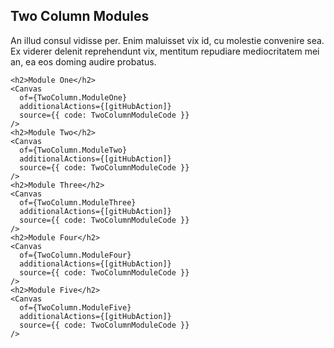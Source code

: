 
<Meta of={TwoColumn} />

<Unstyled>
  <section style={{ maxWidth: '800px' }}>
    <h1>Two Column Modules</h1>
    <p>
      An illud consul vidisse per. Enim maluisset vix id, cu molestie convenire sea. Ex viderer
      delenit reprehendunt vix, mentitum repudiare mediocritatem mei an, ea eos doming audire
      probatus.
    </p>

    <h2>Module One</h2>
    <Canvas
      of={TwoColumn.ModuleOne}
      additionalActions={[gitHubAction]}
      source={{ code: TwoColumnModuleCode }}
    />
    <h2>Module Two</h2>
    <Canvas
      of={TwoColumn.ModuleTwo}
      additionalActions={[gitHubAction]}
      source={{ code: TwoColumnModuleCode }}
    />
    <h2>Module Three</h2>
    <Canvas
      of={TwoColumn.ModuleThree}
      additionalActions={[gitHubAction]}
      source={{ code: TwoColumnModuleCode }}
    />
    <h2>Module Four</h2>
    <Canvas
      of={TwoColumn.ModuleFour}
      additionalActions={[gitHubAction]}
      source={{ code: TwoColumnModuleCode }}
    />
    <h2>Module Five</h2>
    <Canvas
      of={TwoColumn.ModuleFive}
      additionalActions={[gitHubAction]}
      source={{ code: TwoColumnModuleCode }}
    />

  </section>
</Unstyled>
